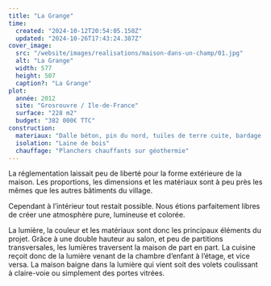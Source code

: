 ```yaml
---
title: "La Grange"
time:
  created: "2024-10-12T20:54:05.150Z"
  updated: "2024-10-26T17:43:24.387Z"
cover_image:
  src: "/website/images/realisations/maison-dans-un-champ/01.jpg"
  alt: "La Grange"
  width: 577
  height: 507
  caption?: "La Grange"
plot:
  année: 2012
  site: "Grosrouvre / Ile-de-France"
  surface: "228 m2"
  budget: "382 000€ TTC"
construction:
  materiaux: "Dalle béton, pin du nord, tuiles de terre cuite, bardage mélèze, béton ciré, CP Okoumé"
  isolation: "Laine de bois"
  chauffage: "Planchers chauffants sur géothermie"
---
```


La réglementation laissait peu de liberté pour la forme extérieure de la maison. Les proportions, les dimensions et les matériaux sont à peu près les mêmes que les autres bâtiments du village.

Cependant à l’intérieur tout restait possible. Nous étions parfaitement libres de créer une atmosphère pure, lumineuse et colorée.

La lumière, la couleur et les matériaux sont donc les principaux éléments du projet. Grâce à une double hauteur au salon, et peu de partitions transversales, les lumières traversent la maison de part en part. La cuisine reçoit donc de la lumière venant de la chambre d’enfant à l’étage, et vice versa. La maison baigne dans la lumière qui vient soit des volets coulissant à claire-voie ou simplement des portes vitrées.
